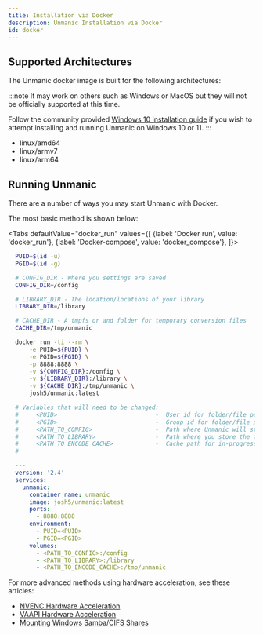 ```yaml
---
title: Installation via Docker
description: Unmanic Installation via Docker
id: docker
---
```


## Supported Architectures

The Unmanic docker image is built for the following architectures:

:::note
It may work on others such as Windows or MacOS but they will not be officially supported at this time.

Follow the community provided [Windows 10 installation guide](/docs/guides/unmanic_windows_install) if you wish to
attempt installing and running Unmanic on Windows 10 or 11.
:::

* linux/amd64
* linux/armv7
* linux/arm64


## Running Unmanic

There are a number of ways you may start Unmanic with Docker.

The most basic method is shown below:


<Tabs
  defaultValue="docker_run"
  values={[
    {label: 'Docker run', value: 'docker_run'},
    {label: 'Docker-compose', value: 'docker_compose'},
  ]}>
  <TabItem value="docker_run">

  ```bash
    PUID=$(id -u)
    PGID=$(id -g)

    # CONFIG_DIR - Where you settings are saved
    CONFIG_DIR=/config

    # LIBRARY_DIR - The location/locations of your library
    LIBRARY_DIR=/library

    # CACHE_DIR - A tmpfs or and folder for temporary conversion files
    CACHE_DIR=/tmp/unmanic

    docker run -ti --rm \
        -e PUID=${PUID} \
        -e PGID=${PGID} \
        -p 8888:8888 \
        -v ${CONFIG_DIR}:/config \
        -v ${LIBRARY_DIR}:/library \
        -v ${CACHE_DIR}:/tmp/unmanic \
        josh5/unmanic:latest
  ```

  </TabItem>
  <TabItem value="docker_compose">

  ```yaml
    # Variables that will need to be changed:
    #     <PUID>                            -  User id for folder/file permissions
    #     <PGID>                            -  Group id for folder/file permissions
    #     <PATH_TO_CONFIG>                  -  Path where Unmanic will store config files
    #     <PATH_TO_LIBRARY>                 -  Path where you store the files that Unmanic will scan
    #     <PATH_TO_ENCODE_CACHE>            -  Cache path for in-progress encoding tasks
    #

    ---
    version: '2.4'
    services:
      unmanic:
        container_name: unmanic
        image: josh5/unmanic:latest
        ports:
          - 8888:8888
        environment:
          - PUID=<PUID>
          - PGID=<PGID>
        volumes:
          - <PATH_TO_CONFIG>:/config
          - <PATH_TO_LIBRARY>:/library
          - <PATH_TO_ENCODE_CACHE>:/tmp/unmanic
  ```

  </TabItem>
</Tabs>

For more advanced methods using hardware acceleration, see these articles:

* [NVENC Hardware Acceleration](/docs/advanced/hardware_accelerated_encoding_nvenc)
* [VAAPI Hardware Acceleration](/docs/advanced/hardware_accelerated_encoding_vaapi)
* [Mounting Windows Samba/CIFS Shares](/docs/advanced/docker_compose_cifs_mounts)
